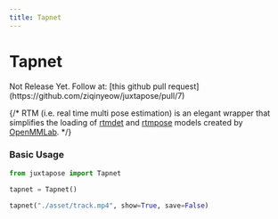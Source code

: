 ```yaml
---
title: Tapnet
---
```



# Tapnet

<Callout type="warning">
    Not Release Yet. Follow at: [this github pull request](https://github.com/ziqinyeow/juxtapose/pull/7)
</Callout>

{/* RTM (i.e. real time multi pose estimation) is an elegant wrapper that simplifies the loading of [rtmdet](https://github.com/open-mmlab/mmdetection/tree/main/configs/rtmdet) and [rtmpose](https://github.com/open-mmlab/mmpose/tree/main/projects/rtmpose) models created by [OpenMMLab](https://github.com/open-mmlab). */}

### Basic Usage

```python copy filename="main.py" showLineNumbers
from juxtapose import Tapnet

tapnet = Tapnet()

tapnet("./asset/track.mp4", show=True, save=False)
```

